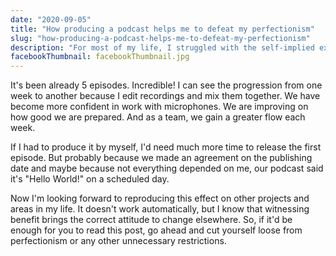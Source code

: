 ```yaml
---
date: "2020-09-05"
title: "How producing a podcast helps me to defeat my perfectionism"
slug: "how-producing-a-podcast-helps-me-to-defeat-my-perfectionism"
description: "For most of my life, I struggled with the self-implied expectation to instantly deliver perfect solutions. Luckily, recent experience of recording, editing, and publishing podcast episode on a weekly basis finally gets me out of it."
facebookThumbnail: facebookThumbnail.jpg
---
```


It's been already 5 episodes. Incredible! I can see the progression from one week to another because I edit recordings and mix them together. We have become more confident in work with microphones. We are improving on how good we are prepared. And as a team, we gain a greater flow each week.

If I had to produce it by myself, I'd need much more time to release the first episode. But probably because we made an agreement on the publishing date and maybe because not everything depended on me, our podcast said it's "Hello World!" on a scheduled day.

Now I'm looking forward to reproducing this effect on other projects and areas in my life. It doesn't work automatically, but I know that witnessing benefit brings the correct attitude to change elsewhere. So, if it'd be enough for you to read this post, go ahead and cut yourself loose from perfectionism or any other unnecessary restrictions.